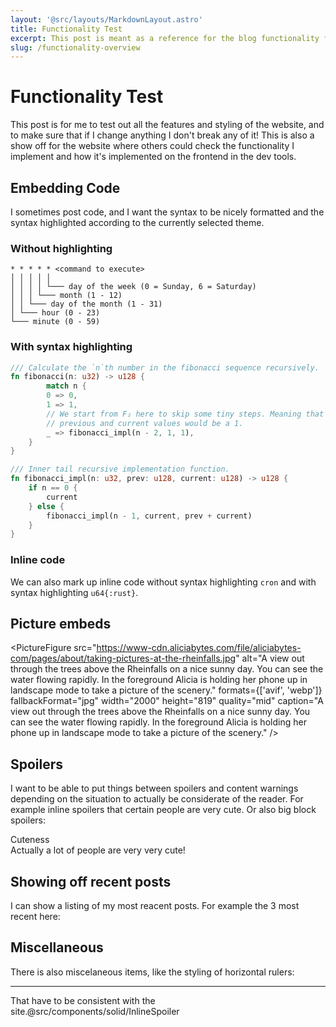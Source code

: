 ```yaml
---
layout: '@src/layouts/MarkdownLayout.astro'
title: Functionality Test
excerpt: This post is meant as a reference for the blog functionality for others to see how things work and for me to check that I don't break anything.
slug: /functionality-overview
---
```



# Functionality Test

This post is for me to test out all the features and styling of the website, and to make sure that if I change anything I don't break any of it! This is also a show off for the website where others could check the functionality I implement and how it's implemented on the frontend in the dev tools.

## Embedding Code

I sometimes post code, and I want the syntax to be nicely formatted and the syntax highlighted according to the currently selected theme.

### Without highlighting

```plaintext title="cron"
* * * * * <command to execute>
│ │ │ │ │
│ │ │ │ └─── day of the week (0 = Sunday, 6 = Saturday)
│ │ │ └─── month (1 - 12)
│ │ └─── day of the month (1 - 31)
│ └─── hour (0 - 23)
└─── minute (0 - 59)
```

### With syntax highlighting

```rust title="fibonacci.rs"
/// Calculate the `n`th number in the fibonacci sequence recursively.
fn fibonacci(n: u32) -> u128 {
        match n {
        0 => 0,
        1 => 1,
        // We start from F₂ here to skip some tiny steps. Meaning that both the
        // previous and current values would be a 1.
        _ => fibonacci_impl(n - 2, 1, 1),
    }
}

/// Inner tail recursive implementation function.
fn fibonacci_impl(n: u32, prev: u128, current: u128) -> u128 {
    if n == 0 {
        current
    } else {
        fibonacci_impl(n - 1, current, prev + current)
    }
}
```

### Inline code

We can also mark up inline code without syntax highlighting `cron` and with syntax highlighting `u64{:rust}`.

## Picture embeds

<PictureFigure src="https://www-cdn.aliciabytes.com/file/aliciabytes-com/pages/about/taking-pictures-at-the-rheinfalls.jpg" alt="A view out through the trees above the Rheinfalls on a nice sunny day. You can see the water flowing rapidly. In the foreground Alicia is holding her phone up in landscape mode to take a picture of the scenery." formats={['avif', 'webp']} fallbackFormat="jpg" width="2000" height="819" quality="mid" caption="A view out through the trees above the Rheinfalls on a nice sunny day. You can see the water flowing rapidly. In the foreground Alicia is holding her phone up in landscape mode to take a picture of the scenery." />

## Spoilers

I want to be able to put things between spoilers and content warnings depending on the situation to actually be considerate of the reader. For example inline spoilers <InlineSpoiler content_note="A very big secret">that certain people are very cute</InlineSpoiler>. Or also big block spoilers:

<Spoiler>
<summary slot="summary">Cuteness</summary>
Actually a lot of people are very very cute!
</Spoiler>

## Showing off recent posts

I can show a listing of my most reacent posts. For example the 3 most recent here:


<CollectionList collection="pages" limit={3} />

## Miscellaneous

There is also miscelaneous items, like the styling of horizontal rulers:

---

That have to be consistent with the site.@src/components/solid/InlineSpoiler
